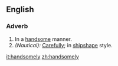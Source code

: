==English==
===Adverb===
#In a [[handsome]] manner.
#''(Nautical):'' [[Carefully]]; in [[shipshape]] style.

[[it:handsomely]]
[[zh:handsomely]]